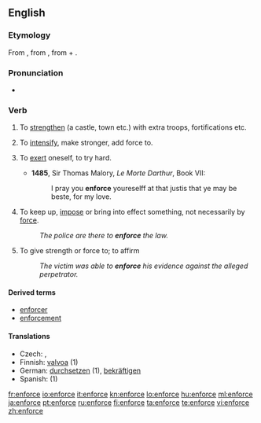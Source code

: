 ==English==
===Etymology===
From {{etyl|fro}} {{term|enforcier}}, from {{etyl|LL.}} {{term|infortiare|infortiāre}}, from {{term|in-}} + {{term|fortis||strong}}.

===Pronunciation===
*{{a|UK}} {{IPA|/ɪnˈfɔːs/}}
*: {{rhymes|enforce}}

===Verb===
{{en-verb|enforc|ing}}

# {{obsolete|transitive}} To [[strengthen]] (a castle, town etc.) with extra troops, fortifications etc.
# {{obsolete|transitive}} To [[intensify]], make stronger, add force to.
# {{obsolete|reflexive}} To [[exert]] oneself, to try hard.
#*'''1485''', Sir Thomas Malory, ''Le Morte Darthur'', Book VII:
#*:I pray you '''enforce''' youreselff  at that justis that ye may be beste, for my love. 
# To keep up, [[impose]] or bring into effect something, not necessarily by [[force]].
#: ''The police are there to '''enforce''' the law.''
# To give strength or force to; to affirm
#: ''The victim was able to '''enforce''' his evidence against the alleged perpetrator.''

====Derived terms====
* [[enforcer]]
* [[enforcement]]

====Translations====
* Czech: {{t-|cs|prosadit}}, {{t-|cs|vynutit}}
* Finnish: [[valvoa]] (1)
* German: [[durchsetzen]] (1), [[bekräftigen]]
* Spanish: {{t-|es|imponer}} (1)

[[fr:enforce]]
[[io:enforce]]
[[it:enforce]]
[[kn:enforce]]
[[lo:enforce]]
[[hu:enforce]]
[[ml:enforce]]
[[ja:enforce]]
[[pt:enforce]]
[[ru:enforce]]
[[fi:enforce]]
[[ta:enforce]]
[[te:enforce]]
[[vi:enforce]]
[[zh:enforce]]